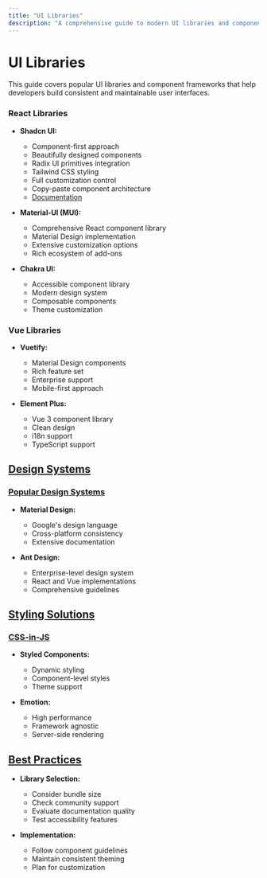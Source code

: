 ```yaml
---
title: "UI Libraries"
description: "A comprehensive guide to modern UI libraries and component frameworks for frontend development."
---
```


# UI Libraries

This guide covers popular UI libraries and component frameworks that help developers build consistent and maintainable user interfaces.


### React Libraries

- **Shadcn UI:**
  - Component-first approach
  - Beautifully designed components
  - Radix UI primitives integration
  - Tailwind CSS styling
  - Full customization control
  - Copy-paste component architecture
  - [Documentation](https://ui.shadcn.com)

- **Material-UI (MUI):**
  - Comprehensive React component library
  - Material Design implementation
  - Extensive customization options
  - Rich ecosystem of add-ons

- **Chakra UI:**
  - Accessible component library
  - Modern design system
  - Composable components
  - Theme customization

### Vue Libraries

- **Vuetify:**
  - Material Design components
  - Rich feature set
  - Enterprise support
  - Mobile-first approach

- **Element Plus:**
  - Vue 3 component library
  - Clean design
  - i18n support
  - TypeScript support

## [Design Systems](https://material.io/design)

### [Popular Design Systems](https://designsystemsrepo.com/)

- **Material Design:**
  - Google's design language
  - Cross-platform consistency
  - Extensive documentation

- **Ant Design:**
  - Enterprise-level design system
  - React and Vue implementations
  - Comprehensive guidelines

## [Styling Solutions](https://styled-components.com/docs)

### [CSS-in-JS](https://cssinjs.org/)

- **Styled Components:**
  - Dynamic styling
  - Component-level styles
  - Theme support

- **Emotion:**
  - High performance
  - Framework agnostic
  - Server-side rendering

## [Best Practices](https://www.patterns.dev/)

- **Library Selection:**
  - Consider bundle size
  - Check community support
  - Evaluate documentation quality
  - Test accessibility features

- **Implementation:**
  - Follow component guidelines
  - Maintain consistent theming
  - Plan for customization